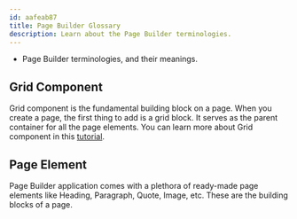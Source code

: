 ```yaml
---
id: aafeab87
title: Page Builder Glossary
description: Learn about the Page Builder terminologies.
---
```



<Alert type="success" title="WHAT YOU'LL LEARN">

- Page Builder terminologies, and their meanings.

</Alert>

## Grid Component

Grid component is the fundamental building block on a page. When you create a page, the first thing to add is a grid block.
It serves as the parent container for all the page elements. You can learn more about Grid component in this [tutorial](https://youtu.be/a5WyEg0ucN0?list=PL9HlKSQaEuXQdyCQDH_w7VQQcZbc67cPU).

## Page Element

Page Builder application comes with a plethora of ready-made page elements like Heading, Paragraph, Quote, Image, etc.
These are the building blocks of a page.
